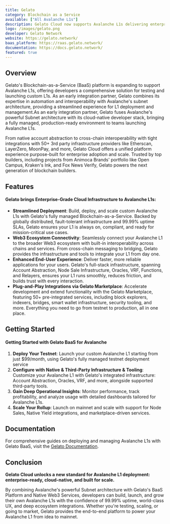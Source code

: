 ```yaml
---
title: Gelato
category: Blockchain as a Service
available: ["All Avalanche L1s"]
description: Gelato Cloud now supports Avalanche L1s delivering enterprise-grade infrastructure for building, deploying, and scaling custom Avalanche networks.
logo: /images/gelato.png
developer: Gelato Network 
website: https://gelato.network/
baas_platform: https://raas.gelato.network/
documentation: https://docs.gelato.network/
featured: true
---
```


## Overview

Gelato's Blockchain-as-a-Service (BaaS) platform is expanding to support Avalanche L1s, offering developers a comprehensive solution for testing and launching custom L1s. As an early integration partner, Gelato combines its expertise in automation and interoperability with Avalanche's subnet architecture, providing a streamlined experience for L1 deployment and management.As an early integration partner, Gelato fuses Avalanche's powerful Subnet architecture with its cloud-native developer stack, bringing a fully managed, production-ready environment to teams launching Avalanche L1s. 

From native account abstraction to cross-chain interoperability with tight integrations with 50+ 3rd party infrastructure providers like Etherscan, LayerZero, MoonPay, and more, Gelato Cloud offers a unified platform experience purpose-built for enterprise adoption and scale. Trusted by top builders, including projects from Animoca Brands' portfolio like Open Campus, Kraken's Ink, and Fox News Verify, Gelato powers the next generation of blockchain builders.

## Features

#### Gelato brings Enterprise-Grade Cloud Infrastructure to Avalanche L1s:

- **Streamlined Deployment**: Build, deploy, and scale custom Avalanche L1s with Gelato's fully managed Blockchain-as-a-Service. Backed by globally distributed, fault-tolerant infrastructure and 99.99% uptime SLAs, Gelato ensures your L1 is always on, compliant, and ready for mission-critical use cases.
- **Web3 Ecosystem Connectivity**: Seamlessly connect your Avalanche L1 to the broader Web3 ecosystem with built-in interoperability across chains and services. From cross-chain messaging to bridging, Gelato provides the infrastructure and tools to integrate your L1 from day one.
- **Enhanced End-User Experience**: Deliver faster, more reliable applications for your users. Gelato's full-stack infrastructure, spanning Account Abstraction, Node Sale Infrastructure, Oracles, VRF, Functions, and Relayers, ensures your L1 runs smoothly, reduces friction, and builds trust with every interaction.
- **Plug-and-Play Integrations via Gelato Marketplace**: Accelerate development and extend functionality with the Gelato Marketplace, featuring 50+ pre-integrated services, including block explorers, indexers, bridges, smart wallet infrastructure, security tooling, and more. Everything you need to go from testnet to production, all in one place.


## Getting Started

#### Getting Started with Gelato BaaS for Avalanche

1. **Deploy Your Testnet**: Launch your custom Avalanche L1 starting from just $99/month, using Gelato's fully managed testnet deployment service
2. **Configure with Native & Third-Party Infrastructure & Tooling**: Customize your Avalanche L1 with Gelato's integrated infrastructure: Account Abstraction, Oracles, VRF, and more, alongside supported third-party tools.
3. **Gain Deep Operational Insights**: Monitor performance, track profitability, and analyze usage with detailed dashboards tailored for Avalanche L1s.
4. **Scale Your Rollup**: Launch on mainnet and scale with support for Node Sales, Native Yield integrations, and marketplace-driven services.

## Documentation

For comprehensive guides on deploying and managing Avalanche L1s with Gelato BaaS, visit the [Gelato Documentation](https://docs.gelato.network/).

## Conclusion

**Gelato Cloud unlocks a new standard for Avalanche L1 deployment: enterprise-ready, cloud-native, and built for scale.**

By combining Avalanche's powerful Subnet architecture with Gelato's BaaS Platform and Native Web3 Services, developers can build, launch, and grow their own Avalanche L1s with the confidence of 99.99% uptime, world-class UX, and deep ecosystem integrations. Whether you're testing, scaling, or going to market, Gelato provides the end-to-end platform to power your Avalanche L1 from idea to mainnet.

